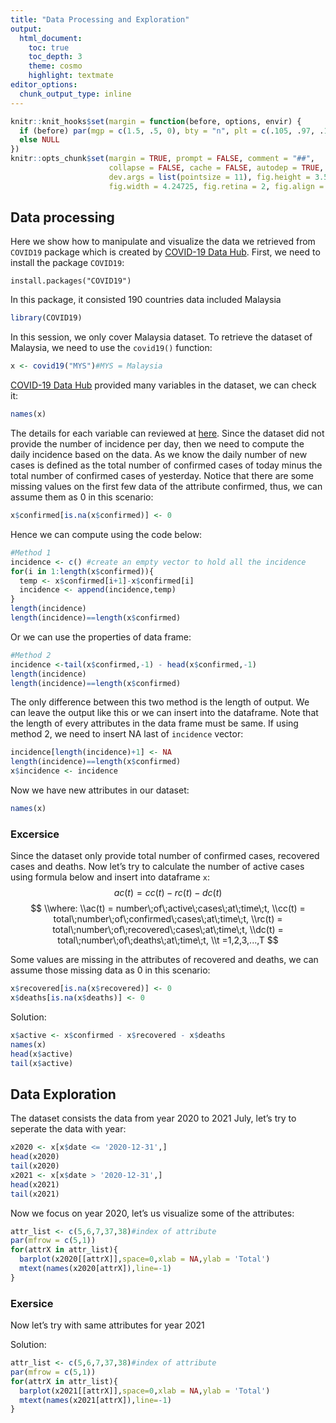 ```yaml
---
title: "Data Processing and Exploration"
output: 
  html_document:
    toc: true
    toc_depth: 3
    theme: cosmo
    highlight: textmate
editor_options: 
  chunk_output_type: inline
---
```


```r
knitr::knit_hooks$set(margin = function(before, options, envir) {
  if (before) par(mgp = c(1.5, .5, 0), bty = "n", plt = c(.105, .97, .13, .97))
  else NULL
})
knitr::opts_chunk$set(margin = TRUE, prompt = FALSE, comment = "##",
                      collapse = FALSE, cache = FALSE, autodep = TRUE,
                      dev.args = list(pointsize = 11), fig.height = 3.5,
                      fig.width = 4.24725, fig.retina = 2, fig.align = "center")

```

## Data processing

Here we show how to manipulate and visualize the data we retrieved from ```COVID19``` package which is created by [COVID-19 Data Hub](https://covid19datahub.io/index.html). First, we need to install the package ```COVID19```:
```
install.packages("COVID19")
```
In this package, it consisted 190 countries data included Malaysia
```r
library(COVID19)
```
In this session, we only cover Malaysia dataset. To retrieve the dataset of Malaysia, we need to use the ```covid19()``` function:
```r
x <- covid19("MYS")#MYS = Malaysia
```
[COVID-19 Data Hub](https://covid19datahub.io/index.html) provided many variables in the dataset, we can check it:
```r
names(x)
```
The details for each variable can reviewed at [here](https://covid19datahub.io/articles/doc/data.html). Since the dataset did not provide the number of incidence per day, then we need to compute the daily incidence based on the data. As we know the daily number of new cases is defined as the total number of confirmed cases of today minus the total number of confirmed cases of yesterday. Notice that there are some missing values on the first few data of the attribute confirmed, thus, we can assume them as 0 in this scenario:
```r
x$confirmed[is.na(x$confirmed)] <- 0

```
Hence we can compute using the code below:
```r
#Method 1
incidence <- c() #create an empty vector to hold all the incidence  
for(i in 1:length(x$confirmed)){
  temp <- x$confirmed[i+1]-x$confirmed[i] 
  incidence <- append(incidence,temp)
}
length(incidence)
length(incidence)==length(x$confirmed)
```
Or we can use the properties of data frame:
```r
#Method 2
incidence <-tail(x$confirmed,-1) - head(x$confirmed,-1)
length(incidence)
length(incidence)==length(x$confirmed)
```
The only difference between this two method is the length of output. We can leave the output like this or we can insert into the dataframe. Note that the length of every attributes in the data frame must be same. If using method 2, we need to insert NA last of ```incidence``` vector:
```r
incidence[length(incidence)+1] <- NA
length(incidence)==length(x$confirmed)
x$incidence <- incidence
```
Now we have new attributes in our dataset:
```r
names(x)
```

### Excersice
Since the dataset only provide total number of confirmed cases, recovered cases and deaths. Now let's try to calculate the number of active cases using formula below and insert into dataframe ```x```:
$$
ac(t) = cc(t) - rc(t) - dc(t)
$$
$$
\\where:  
\\ac(t) = number\;of\;active\;cases\;at\;time\;t,
\\cc(t) = total\;number\;of\;confirmed\;cases\;at\;time\;t,
\\rc(t) = total\;number\;of\;recovered\;cases\;at\;time\;t,
\\dc(t) = total\;number\;of\;deaths\;at\;time\;t,
\\t =1,2,3,...,T
$$

Some values are missing in the attributes of recovered and deaths, we can assume those missing data as 0 in this scenario:
```r
x$recovered[is.na(x$recovered)] <- 0
x$deaths[is.na(x$deaths)] <- 0
```

Solution:
```r
x$active <- x$confirmed - x$recovered - x$deaths
names(x)
head(x$active)
tail(x$active)
```

## Data Exploration
The dataset consists the data from year 2020 to 2021 July, let's try to seperate the data with year:
```r
x2020 <- x[x$date <= '2020-12-31',]
head(x2020)
tail(x2020)
x2021 <- x[x$date > '2020-12-31',]
head(x2021)
tail(x2021)
```
Now we focus on year 2020, let's us visualize some of the attributes:
```r
attr_list <- c(5,6,7,37,38)#index of attribute
par(mfrow = c(5,1))
for(attrX in attr_list){
  barplot(x2020[[attrX]],space=0,xlab = NA,ylab = 'Total')
  mtext(names(x2020[attrX]),line=-1)
}
```

### Exersice
Now let's try with same attributes for year 2021  

Solution:
```r
attr_list <- c(5,6,7,37,38)#index of attribute
par(mfrow = c(5,1))
for(attrX in attr_list){
  barplot(x2021[[attrX]],space=0,xlab = NA,ylab = 'Total')
  mtext(names(x2021[attrX]),line=-1)
}
```
